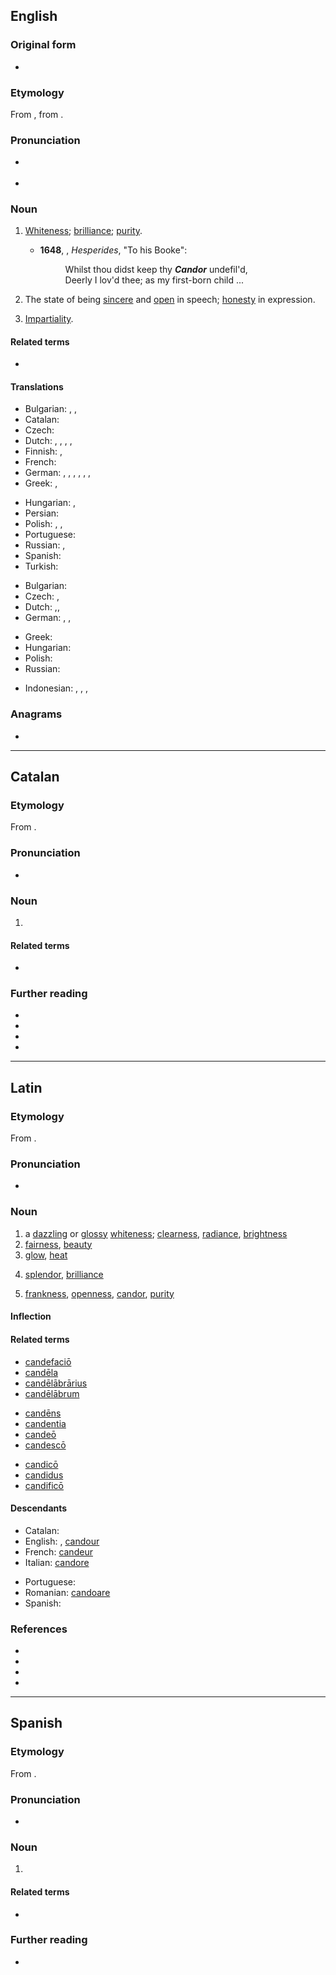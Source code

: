 ==English==
{{was wotd|2008|March|12}}

===Original form===
* {{l|en|candour}} {{qualifier|British and Canadian}}

===Etymology===
From {{bor|en|la|candor||brightness, whiteness}}, from {{m|la|candeō||I shine}}.

===Pronunciation===
* {{a|UK}} {{IPA|/ˈkæn.də(ɹ)/|lang=en}}
* {{a|US}} {{IPA|/ˈkæn.dɚ/|lang=en}}

===Noun===
{{en-noun|-|s}} {{tcx|American spelling|lang=en}}

# {{lb|en|obsolete}} [[whiteness|Whiteness]]; [[brilliance]]; [[purity]]. {{defdate|c. 1500–?}}
#* '''1648''', {{w|Robert Herrick (poet)|Robert Herrick}}, ''Hesperides'', "To his Booke":
#*: Whilst thou didst keep thy '''''Candor''''' undefil'd,
#*: Deerly I lov'd thee; as my first-born child ...
# The state of being [[sincere]] and [[open]] in speech; [[honesty]] in expression. {{defdate|from c. 1600}}
#: {{syn|en|frankness|honesty|sincerity|parrhesia}}
#: {{ant|en|deception|fraud|lie}}
# [[impartiality|Impartiality]].
#: {{syn|en|equity|fairness}}

====Related terms====
* {{l|en|candid}}

====Translations====
{{trans-top|sincere and open in speech, honesty in expression}}
* Bulgarian: {{t+|bg|искреност|f}}, {{t+|bg|честност|f}}, {{t+|bg|откровеност|f}}
* Catalan: {{t|ca|candor|m|f}}
* Czech: {{t|cs|upřímnost|f}}
* Dutch: {{t+|nl|openheid}}, {{t+|nl|openhartigheid}}, {{t+|nl|eerlijkheid}}, {{t+|nl|oprechtheid}}, {{t|nl|onbevangenheid}}
* Finnish: {{t+|fi|vilpittömyys}}, {{t+|fi|suoruus}}
* French: {{t+|fr|candeur|f}}
* German: {{t+|de|Aufrichtigkeit|f}}, {{t+|de|Freimut|m}}, {{t+|de|Redlichkeit|f}}, {{t+|de|Ehrlichkeit|f}}, {{t+|de|Offenheit|f}}, {{t+|de|Freimütigkeit|f}}, {{t|de|Offenherzigkeit|f}}
* Greek: {{t+|el|ειλικρίνεια|f|sc=Grek}}, {{t+|el|ευθύτητα|f|sc=Grek}}
{{trans-mid}}
* Hungarian: {{t+|hu|nyíltság}}, {{t+|hu|őszinteség}}
* Persian: {{t+|fa|خلوص|tr=xolus|sc=fa-Arab}}
* Polish: {{t+|pl|szczerość|f}}, {{t+|pl|otwartość|f}}, {{t+|pl|uczciwość|f}}
* Portuguese: {{t+|pt|franqueza|f}}
* Russian: {{t+|ru|прямота́|f}}, {{t+|ru|че́стность|f}}
* Spanish: {{t|es|candor|m}}
* Turkish: {{t+|tr|içtenlik}}
{{trans-bottom}}

{{trans-top|impartiality}}
* Bulgarian: {{t|bg|безпристрастност|f}}
* Czech: {{t|cs|nestrannost|f}}, {{t|cs|bezpředsudkovost|f}}
* Dutch: {{t+|nl|openheid}},{{t+|nl|onpartijdigheid}},
* German: {{t+|de|Offenheit|f}}, {{t|de|Unparteilichkeit|f}}, {{t+|de|Neutralität|f}}
{{trans-mid}}
* Greek: {{t+|el|αμεροληψία|f|sc=Grek}}
* Hungarian: {{t+|hu|elfogulatlanság}}
* Polish: {{t+|pl|bezstronność|f}}
* Russian: {{t+|ru|беспристрастность|f}}
{{trans-bottom}}

{{checktrans-top}}
* Indonesian: {{t+check|id|terus terang}}, {{t+check|id|jujur}}, {{t+check|id|tulus}}, {{t-check|id|tulus hati}}
{{trans-mid}}
{{trans-bottom}}

===Anagrams===
* {{anagrams|en|Cardon|Conard|Condra|Conrad|Dacron|ancrod|dacron}}

----

==Catalan==

===Etymology===
From {{der|ca|la|candor}}.

===Pronunciation===
* {{ca-IPA|ó}}

===Noun===
{{ca-noun|m-f}}

# {{l|en|candor}}

====Related terms====
* {{l|ca|càndid}}

===Further reading===
* {{R:IEC2}}
* {{R:GDLC}}
* {{R:DNV}}
* {{R:DCVB}}

----

==Latin==

===Etymology===
From {{m|la|candeō||shine, glitter; glow}}.

===Pronunciation===
* {{la-IPA|candor}}

===Noun===
{{la-noun|candor|candōris|m|third}}

# a [[dazzling]] or [[glossy]] [[whiteness]]; [[clearness]], [[radiance]], [[brightness]]
# [[fairness]], [[beauty]]
# [[glow]], [[heat]]
# {{lb|la|of speech}} [[splendor]], [[brilliance]]
# {{lb|la|of mind or character}} [[frankness]], [[openness]], [[candor#English|candor]], [[purity]]

====Inflection====
{{la-decl-3rd|candor}}

====Related terms====
{{top3}}
* [[candefacio|candefaciō]]
* [[candela|candēla]]
* [[candelabrarius|candēlābrārius]]
* [[candelabrum#Latin|candēlābrum]]
{{mid3}}
* [[candens|candēns]]
* [[candentia]]
* [[candeo|candeō]]
* [[candesco|candescō]]
{{mid3}}
* [[candico|candicō]]
* [[candidus]]
* [[candifico|candificō]]
{{bottom}}

====Descendants====
{{top2}}
* Catalan: {{l|ca|candor}}
* English: {{l|en|candor}}, [[candour]]
* French: [[candeur]]
* Italian: [[candore]]
{{mid2}}
* Portuguese: {{l|pt|candor}}
* Romanian: [[candoare]]
* Spanish: {{l|es|candor}}
{{bottom}}

===References===
* {{R:L&S}}
* {{R:Elementary Lewis}}
* {{R:du Cange}}
* {{R:Gaffiot}}

----

==Spanish==

===Etymology===
From {{der|es|la|candor}}.

===Pronunciation===
* {{es-IPA}}

===Noun===
{{es-noun|m|candores}}

# {{l|en|candor}}

====Related terms====
* {{l|es|cándido}}

===Further reading===
* {{R:DRAE}}